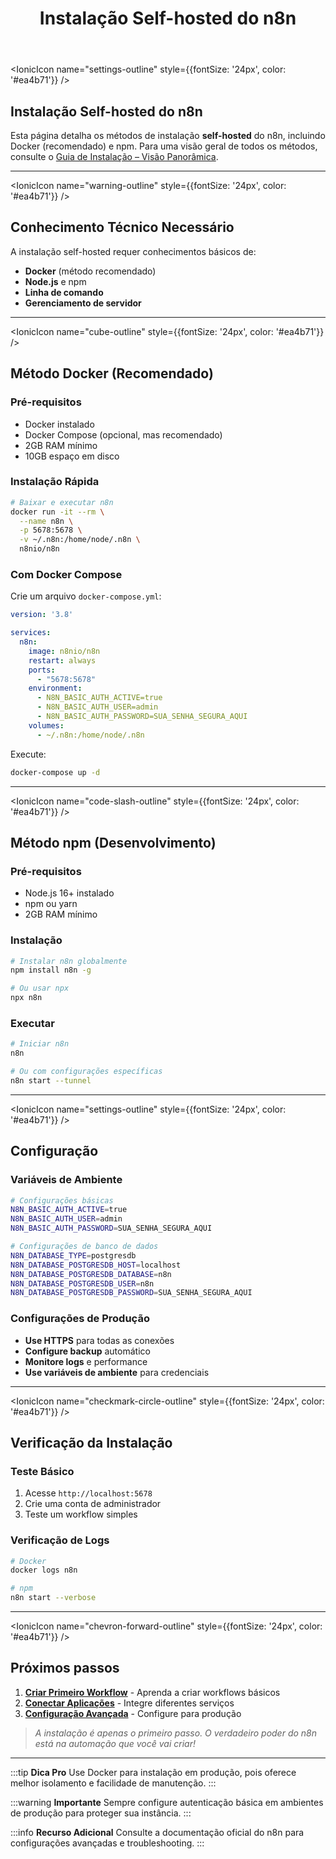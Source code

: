 ﻿---
sidebar_position: 2
title: Instalação Self-hosted do n8n
description: Guia completo para instalação self-hosted do n8n com Docker e npm
keywords: [n8n, instalação, docker, npm, setup, self-hosted]
---

<IonicIcon name="settings-outline" style={{fontSize: '24px', color: '#ea4b71'}} />

## Instalação Self-hosted do n8n

Esta página detalha os métodos de instalação **self-hosted** do n8n, incluindo Docker (recomendado) e npm. Para uma visão geral de todos os métodos, consulte o [Guia de Instalação – Visão Panorâmica](./guia-instalacao).

---

<IonicIcon name="warning-outline" style={{fontSize: '24px', color: '#ea4b71'}} />

## Conhecimento Técnico Necessário

A instalação self-hosted requer conhecimentos básicos de:
- **Docker** (método recomendado)
- **Node.js** e npm
- **Linha de comando**
- **Gerenciamento de servidor**

---

<IonicIcon name="cube-outline" style={{fontSize: '24px', color: '#ea4b71'}} />

## Método Docker (Recomendado)

### Pré-requisitos

- Docker instalado
- Docker Compose (opcional, mas recomendado)
- 2GB RAM mínimo
- 10GB espaço em disco

### Instalação Rápida

```bash
# Baixar e executar n8n
docker run -it --rm \
  --name n8n \
  -p 5678:5678 \
  -v ~/.n8n:/home/node/.n8n \
  n8nio/n8n
```

### Com Docker Compose

Crie um arquivo `docker-compose.yml`:

```yaml
version: '3.8'

services:
  n8n:
    image: n8nio/n8n
    restart: always
    ports:
      - "5678:5678"
    environment:
      - N8N_BASIC_AUTH_ACTIVE=true
      - N8N_BASIC_AUTH_USER=admin
      - N8N_BASIC_AUTH_PASSWORD=SUA_SENHA_SEGURA_AQUI
    volumes:
      - ~/.n8n:/home/node/.n8n
```

Execute:
```bash
docker-compose up -d
```

---

<IonicIcon name="code-slash-outline" style={{fontSize: '24px', color: '#ea4b71'}} />

## Método npm (Desenvolvimento)

### Pré-requisitos

- Node.js 16+ instalado
- npm ou yarn
- 2GB RAM mínimo

### Instalação

```bash
# Instalar n8n globalmente
npm install n8n -g

# Ou usar npx
npx n8n
```

### Executar

```bash
# Iniciar n8n
n8n

# Ou com configurações específicas
n8n start --tunnel
```

---

<IonicIcon name="settings-outline" style={{fontSize: '24px', color: '#ea4b71'}} />

## Configuração

### Variáveis de Ambiente

```bash
# Configurações básicas
N8N_BASIC_AUTH_ACTIVE=true
N8N_BASIC_AUTH_USER=admin
N8N_BASIC_AUTH_PASSWORD=SUA_SENHA_SEGURA_AQUI

# Configurações de banco de dados
N8N_DATABASE_TYPE=postgresdb
N8N_DATABASE_POSTGRESDB_HOST=localhost
N8N_DATABASE_POSTGRESDB_DATABASE=n8n
N8N_DATABASE_POSTGRESDB_USER=n8n
N8N_DATABASE_POSTGRESDB_PASSWORD=SUA_SENHA_SEGURA_AQUI
```

### Configurações de Produção

- **Use HTTPS** para todas as conexões
- **Configure backup** automático
- **Monitore logs** e performance
- **Use variáveis de ambiente** para credenciais

---

<IonicIcon name="checkmark-circle-outline" style={{fontSize: '24px', color: '#ea4b71'}} />

## Verificação da Instalação

### Teste Básico

1. Acesse `http://localhost:5678`
2. Crie uma conta de administrador
3. Teste um workflow simples

### Verificação de Logs

```bash
# Docker
docker logs n8n

# npm
n8n start --verbose
```

---

<IonicIcon name="chevron-forward-outline" style={{fontSize: '24px', color: '#ea4b71'}} />

## Próximos passos

1. **[Criar Primeiro Workflow](./primeiro-workflow)** - Aprenda a criar workflows básicos
2. **[Conectar Aplicações](./conectar-aplicacoes)** - Integre diferentes serviços
3. **[Configuração Avançada](../hosting-n8n/configuracao/variaveis-ambiente.mdx)** - Configure para produção

> *A instalação é apenas o primeiro passo. O verdadeiro poder do n8n está na automação que você vai criar!*

---

:::tip **Dica Pro**
Use Docker para instalação em produção, pois oferece melhor isolamento e facilidade de manutenção.
:::

:::warning **Importante**
Sempre configure autenticação básica em ambientes de produção para proteger sua instância.
:::

:::info **Recurso Adicional**
Consulte a documentação oficial do n8n para configurações avançadas e troubleshooting.
:::



